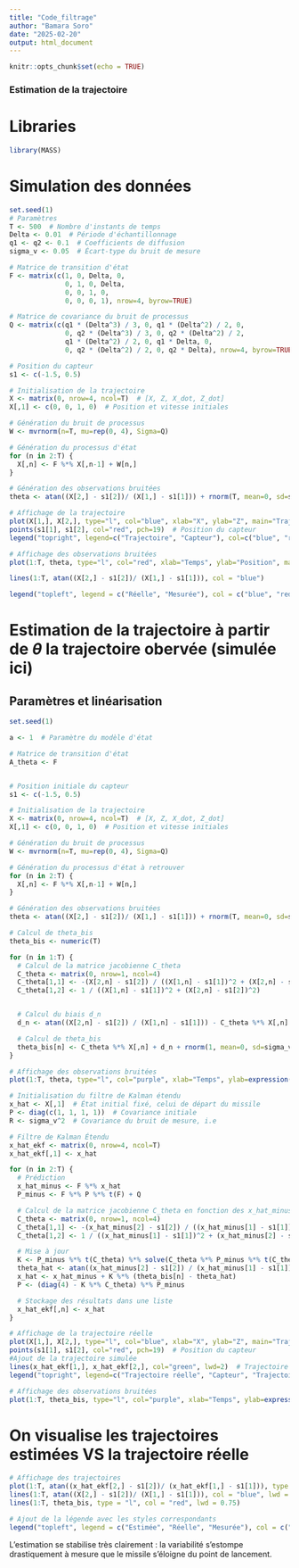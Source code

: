 ---
title: "Code_filtrage"
author: "Bamara Soro"
date: "2025-02-20"
output: html_document
---

```{r setup, include=FALSE}
knitr::opts_chunk$set(echo = TRUE)
```

### Estimation de la trajectoire


# Libraries

```{r}
library(MASS)

```


# Simulation des données

```{r}
set.seed(1)
# Paramètres
T <- 500  # Nombre d'instants de temps
Delta <- 0.01  # Période d'échantillonnage
q1 <- q2 <- 0.1  # Coefficients de diffusion
sigma_v <- 0.05  # Écart-type du bruit de mesure

# Matrice de transition d'état
F <- matrix(c(1, 0, Delta, 0,
              0, 1, 0, Delta,
              0, 0, 1, 0,
              0, 0, 0, 1), nrow=4, byrow=TRUE)

# Matrice de covariance du bruit de processus
Q <- matrix(c(q1 * (Delta^3) / 3, 0, q1 * (Delta^2) / 2, 0,
              0, q2 * (Delta^3) / 3, 0, q2 * (Delta^2) / 2,
              q1 * (Delta^2) / 2, 0, q1 * Delta, 0,
              0, q2 * (Delta^2) / 2, 0, q2 * Delta), nrow=4, byrow=TRUE)

# Position du capteur
s1 <- c(-1.5, 0.5)

# Initialisation de la trajectoire
X <- matrix(0, nrow=4, ncol=T)  # [X, Z, X_dot, Z_dot]
X[,1] <- c(0, 0, 1, 0)  # Position et vitesse initiales

# Génération du bruit de processus
W <- mvrnorm(n=T, mu=rep(0, 4), Sigma=Q)

# Génération du processus d'état
for (n in 2:T) {
  X[,n] <- F %*% X[,n-1] + W[n,]
}

# Génération des observations bruitées
theta <- atan((X[2,] - s1[2])/ (X[1,] - s1[1])) + rnorm(T, mean=0, sd=sigma_v)

# Affichage de la trajectoire
plot(X[1,], X[2,], type="l", col="blue", xlab="X", ylab="Z", main="Trajectoire simulée",xlim=c(-2,10),ylim = c(0,3))
points(s1[1], s1[2], col="red", pch=19)  # Position du capteur
legend("topright", legend=c("Trajectoire", "Capteur"), col=c("blue", "red"), lty=c(1, NA), pch=c(NA, 19))

# Affichage des observations bruitées
plot(1:T, theta, type="l", col="red", xlab="Temps", ylab="Position", main="")

lines(1:T, atan((X[2,] - s1[2])/ (X[1,] - s1[1])), col = "blue")

legend("topleft", legend = c("Réelle", "Mesurée"), col = c("blue", "red"), lty = c(1, 1), lwd = c(1, 1))

```

# Estimation de la trajectoire à partir de $\theta$ la trajectoire obervée (simulée ici)

## Paramètres et linéarisation

```{r}
set.seed(1)

a <- 1  # Paramètre du modèle d'état

# Matrice de transition d'état
A_theta <- F


# Position initiale du capteur
s1 <- c(-1.5, 0.5)

# Initialisation de la trajectoire
X <- matrix(0, nrow=4, ncol=T)  # [X, Z, X_dot, Z_dot]
X[,1] <- c(0, 0, 1, 0)  # Position et vitesse initiales

# Génération du bruit de processus
W <- mvrnorm(n=T, mu=rep(0, 4), Sigma=Q)

# Génération du processus d'état à retrouver
for (n in 2:T) {
  X[,n] <- F %*% X[,n-1] + W[n,]
}

# Génération des observations bruitées
theta <- atan((X[2,] - s1[2])/ (X[1,] - s1[1])) + rnorm(T, mean=0, sd=sigma_v)

# Calcul de theta_bis
theta_bis <- numeric(T)

for (n in 1:T) {
  # Calcul de la matrice jacobienne C_theta
  C_theta <- matrix(0, nrow=1, ncol=4)
  C_theta[1,1] <- -(X[2,n] - s1[2]) / ((X[1,n] - s1[1])^2 + (X[2,n] - s1[2])^2)
  C_theta[1,2] <- 1 / ((X[1,n] - s1[1])^2 + (X[2,n] - s1[2])^2)


  # Calcul du biais d_n
  d_n <- atan((X[2,n] - s1[2]) / (X[1,n] - s1[1])) - C_theta %*% X[,n]

  # Calcul de theta_bis
  theta_bis[n] <- C_theta %*% X[,n] + d_n + rnorm(1, mean=0, sd=sigma_v)
}

# Affichage des observations bruitées
plot(1:T, theta, type="l", col="purple", xlab="Temps", ylab=expression(theta), main="Observations bruitées non linéarisées")

```


```{r}

# Initialisation du filtre de Kalman étendu
x_hat <- X[,1]  # État initial fixé, celui de départ du missile
P <- diag(c(1, 1, 1, 1))  # Covariance initiale
R <- sigma_v^2  # Covariance du bruit de mesure, i.e 

# Filtre de Kalman Étendu
x_hat_ekf <- matrix(0, nrow=4, ncol=T)
x_hat_ekf[,1] <- x_hat

for (n in 2:T) {
  # Prédiction
  x_hat_minus <- F %*% x_hat
  P_minus <- F %*% P %*% t(F) + Q

  # Calcul de la matrice jacobienne C_theta en fonction des x_hat_minus estimés
  C_theta <- matrix(0, nrow=1, ncol=4)
  C_theta[1,1] <- -(x_hat_minus[2] - s1[2]) / ((x_hat_minus[1] - s1[1])^2 + (x_hat_minus[2] - s1[2])^2)
  C_theta[1,2] <- 1 / ((x_hat_minus[1] - s1[1])^2 + (x_hat_minus[2] - s1[2])^2)

  # Mise à jour
  K <- P_minus %*% t(C_theta) %*% solve(C_theta %*% P_minus %*% t(C_theta) + R)
  theta_hat <- atan((x_hat_minus[2] - s1[2]) / (x_hat_minus[1] - s1[1]))
  x_hat <- x_hat_minus + K %*% (theta_bis[n] - theta_hat)
  P <- (diag(4) - K %*% C_theta) %*% P_minus

  # Stockage des résultats dans une liste
  x_hat_ekf[,n] <- x_hat
}

# Affichage de la trajectoire réelle 
plot(X[1,], X[2,], type="l", col="blue", xlab="X", ylab="Z", main="Trajectoire estimée", xlim=c(-2,10), ylim=c(-0.25,3))
points(s1[1], s1[2], col="red", pch=19)  # Position du capteur
#Ajout de la trajectoire simulée
lines(x_hat_ekf[1,], x_hat_ekf[2,], col="green", lwd=2)  # Trajectoire estimée
legend("topright", legend=c("Trajectoire réelle", "Capteur", "Trajectoire estimée"), col=c("blue", "red", "green"), lty=c(1, NA, 1), pch=c(NA, 19, NA), lwd=c(1, 1, 2))

# Affichage des observations bruitées
plot(1:T, theta_bis, type="l", col="purple", xlab="Temps", ylab=expression(theta), main="Observations bruitées linéarisées")
```


# On visualise les trajectoires estimées VS la trajectoire réelle


```{r}
# Affichage des trajectoires
plot(1:T, atan((x_hat_ekf[2,] - s1[2])/ (x_hat_ekf[1,] - s1[1])), type = "p", col = "black", xlab = "Temps", ylab = "Position", main = "", cex = 0.5,ylim = c(-0.4, 0.25))
lines(1:T, atan((X[2,] - s1[2])/ (X[1,] - s1[1])), col = "blue", lwd = 2)
lines(1:T, theta_bis, type = "l", col = "red", lwd = 0.75)

# Ajout de la légende avec les styles correspondants
legend("topleft", legend = c("Estimée", "Réelle", "Mesurée"), col = c("black", "blue", "red"), lty = c(NA, 1, 1), pch = c(1, NA, NA), lwd = c(1, 2, 0.75), cex = 0.5)


```


L'estimation se stabilise très clairement : la variabilité s'estompe drastiquement à mesure que le missile s'éloigne du point de lancement.  
